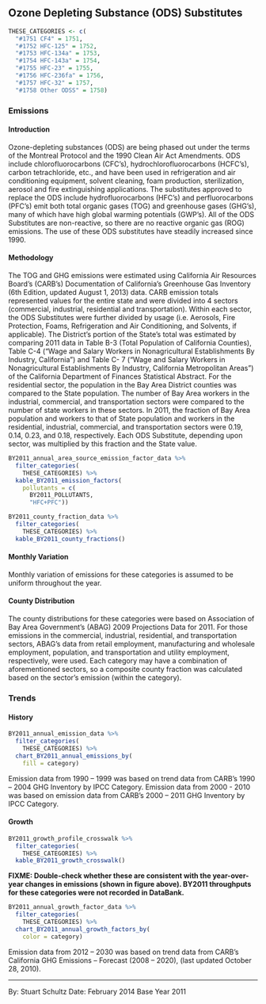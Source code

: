## Ozone Depleting Substance (ODS) Substitutes

```r
THESE_CATEGORIES <- c(
  "#1751 CF4" = 1751,
  "#1752 HFC-125" = 1752,
  "#1753 HFC-134a" = 1753,
  "#1754 HFC-143a" = 1754,
  "#1755 HFC-23" = 1755,
  "#1756 HFC-236fa" = 1756,
  "#1757 HFC-32" = 1757,
  "#1758 Other ODSS" = 1758)
```

### Emissions

#### Introduction {-}

Ozone-depleting substances (ODS) are being phased out under the terms of the Montreal Protocol and the 1990 Clean Air Act Amendments. ODS include chlorofluorocarbons (CFC's), hydrochlorofluorocarbons (HCFC's), carbon tetrachloride, etc., and have been used in refrigeration and air conditioning equipment, solvent cleaning, foam production, sterilization, aerosol and fire extinguishing applications. The substitutes approved to replace the ODS include hydrofluorocarbons (HFC's) and perfluorocarbons (PFC's) emit both total organic gases (TOG) and greenhouse gases (GHG's), many of which have high global warming potentials (GWP's). All of the ODS Substitutes are non-reactive, so there are no reactive organic gas (ROG) emissions. The use of these ODS substitutes have steadily increased since 1990.

#### Methodology {-}

The TOG and GHG emissions were estimated using California Air Resources Board's (CARB's) Documentation of California's Greenhouse Gas Inventory (6th Edition, updated August 1, 2013) data. CARB emission totals represented values for the entire state and were divided into 4 sectors (commercial, industrial, residential and transportation). Within each sector, the ODS Substitutes were further divided by usage (i.e. Aerosols, Fire Protection, Foams, Refrigeration and Air Conditioning, and Solvents, if applicable). The District's portion of the State's total was estimated by comparing 2011 data in Table B-3 (Total Population of California Counties), Table C-4 ("Wage and Salary Workers in Nonagricultural Establishments By Industry, California") and Table C- 7 ("Wage and Salary Workers in Nonagricultural Establishments By Industry, California Metropolitan Areas") of the California Department of Finances Statistical Abstract. For the residential sector, the population in the Bay Area District counties was compared to the State population. The number of Bay Area workers in the industrial, commercial, and transportation sectors were compared to the number of state workers in these sectors. In 2011, the fraction of Bay Area population and workers to that of State population and workers in the residential, industrial, commercial, and transportation sectors were 0.19, 0.14, 0.23, and 0.18, respectively. Each ODS Substitute, depending upon sector, was multiplied by this fraction and the State value.

```r
BY2011_annual_area_source_emission_factor_data %>%
  filter_categories(
    THESE_CATEGORIES) %>%
  kable_BY2011_emission_factors(
    pollutants = c(
      BY2011_POLLUTANTS, 
      "HFC+PFC"))
```

```r
BY2011_county_fraction_data %>%
  filter_categories(
    THESE_CATEGORIES) %>%
  kable_BY2011_county_fractions()
```

#### Monthly Variation {-}

Monthly variation of emissions for these categories is assumed to be uniform throughout the year.

#### County Distribution {-}

The county distributions for these categories were based on Association of Bay Area Government's (ABAG) 2009 Projections Data for 2011. For those emissions in the commercial, industrial, residential, and transportation sectors, ABAG's data from retail employment, manufacturing and wholesale employment, population, and transportation and utility employment, respectively, were used. Each category may have a combination of aforementioned sectors, so a composite county fraction was calculated based on the sector's emission (within the category).

### Trends

#### History {-}

```r
BY2011_annual_emission_data %>%
  filter_categories(
    THESE_CATEGORIES) %>%
  chart_BY2011_annual_emissions_by(
    fill = category) 
```

Emission data from 1990 – 1999 was based on trend data from CARB's 1990 – 2004 GHG Inventory by IPCC Category. Emission data from 2000 - 2010 was based on emission data from CARB's 2000 – 2011 GHG Inventory by IPCC Category.

#### Growth {-}

```r
BY2011_growth_profile_crosswalk %>%
  filter_categories(
    THESE_CATEGORIES) %>%
  kable_BY2011_growth_crosswalk()
```

<div class="FIXME">
**FIXME: Double-check whether these are consistent with the year-over-year changes in emissions (shown in figure above). BY2011 throughputs for these categories were not recorded in DataBank. **
</div>

```r
BY2011_annual_growth_factor_data %>%
  filter_categories(
    THESE_CATEGORIES) %>%
  chart_BY2011_annual_growth_factors_by(
    color = category) 
```

Emission data from 2012 – 2030 was based on trend data from CARB's California GHG Emissions – Forecast (2008 – 2020), (last updated October 28, 2010).

***

By: Stuart Schultz 
Date: February 2014 
Base Year 2011
